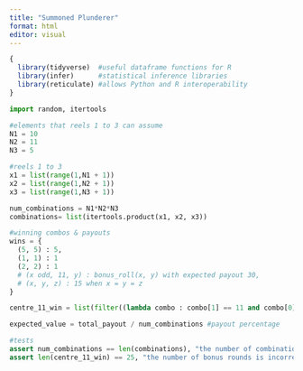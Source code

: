 ```yaml
---
title: "Summoned Plunderer"
format: html
editor: visual
---
```


```r

{
  library(tidyverse)  #useful dataframe functions for R
  library(infer)      #statistical inference libraries
  library(reticulate) #allows Python and R interoperability
}
```

```python
import random, itertools
```

```python

#elements that reels 1 to 3 can assume
N1 = 10
N2 = 11
N3 = 5

#reels 1 to 3
x1 = list(range(1,N1 + 1))
x2 = list(range(1,N2 + 1))
x3 = list(range(1,N3 + 1))
```

```python

num_combinations = N1*N2*N3
combinations= list(itertools.product(x1, x2, x3))

#winning combos & payouts
wins = {
  (5, 5) : 5,
  (1, 1) : 1
  (2, 2) : 1
  # (x odd, 11, y) : bonus_roll(x, y) with expected payout 30,
  # (x, y, z) : 15 when x = y = z
}

centre_11_win = list(filter((lambda combo : combo[1] == 11 and combo[0] % 2 == 1), combinations))

expected_value = total_payout / num_combinations #payout percentage
```

```python

#tests
assert num_combinations == len(combinations), "the number of combinations is incorrect"
assert len(centre_11_win) == 25, "the number of bonus rounds is incorrect"

```
